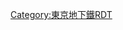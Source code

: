 {{Routemap|collapse=yes|title=半藏門線|title-bg=#9b7cb6|title-color=white|inline=<includeonly>yes</includeonly>|map=
KHSTa~~ ~~[[中央林間站|中央林間]]
LSTR
HST~~ ~~[[鷺沼站|鷺沼]]
KDSTaq\ABZgr\~~ ~~{{link-ja|鷺沼車輛基地|鷺沼車両基地}}
tSTRa~~ ~~{{rint|tokyo|dt}} [[東急電鐵|東急]][[田園都市線]]
tSTR+l\tKRZt\~~ ~~{{rint|tokyo|in}} [[京王電鐵|京王]][[井之頭線]]
KBSTa\tSTRe\tSTR\\~~ ~~{{link-ja|上野檢車區|上野検車区}}{{link-ja|上野檢車區澀谷分室|上野検車区渋谷分室|澀谷分室}}
HUBrg\BHF!~HUBq\KBHFe!~HUBlg\tSTR\\\
BHFq!~HUB\KRZo\HUB!~STRq\tKRZ\STRq\\~~ ~~[[山手線]]
exKBHFeq!~HUBlf\STR!~HUBq\HUBx-2\tBHF!~HUBlg-L\\\~~0.0~~Z-01 '''[[澀谷站|澀谷]]'''
tSTRq\KRZt\tBHFq!~HUBlf-R\tKRZt!~HUBrf-L\tSTRq\\~~ ~~←{{rint|tokyo|ty}} 東急[[東橫線]]／{{rint|tokyo|f}} [[副都心線]]→
tSTR2a\tSTRc3\tSTR\\
tSTRc1\tSTR+4!~POINTERg@fq\tSTR\\~~ ~~{{rint|tokyo|g}} [[銀座線]]
tXBHF-L!~HUBaq\tXBHF-R!~HUBq\HUBlg~~1.3~~Z-02 '''[[表參道站|表參道]]'''
tKRZt\tKRZt\tBHFq!~HUBe~~ ~~{{rint|tokyo|c}} [[千代田線]]
tHST\tSTR\~~ ~~[[外苑前站|外苑前]]
tBHF!~HUBaq\tBHF!~HUBeq\~~2.7~~Z-03 '''[[青山一丁目站|青山一丁目]]'''
tKRZt\tKRZt\tBHFq~~ ~~{{rint|tokyo|e}} 都營[[大江戶線]]
tBHFq!~HUBa\tSTRr\tSTR\\~~ ~~[[赤坂見附站|赤坂見附]]
tBHFq!~HUBe\tSTRq\tKRZt\tSTRq\~~ ~~{{rint|tokyo|m}} [[丸之內線]]
HUBrg\tBHF!~HUBeq\~~4.1~~Z-04 '''[[永田町站|永田町]]'''
tSTRq\tBHFq!~HUB\tKRZt\tSTRq\~~ ~~{{rint|tokyo|n}} [[南北線 (東京地下鐵)|南北線]]
tSTRq\tBHFq!~HUBe\tKRZt\tSTRq\~~ ~~{{rint|tokyo|y}} [[有樂町線]]
tBHF~~5.1~~Z-05 '''[[半藏門站|半藏門]]'''
\tSTR\tSTR+l~~ ~~{{rint|tokyo|s}} 都營[[新宿線 (都營地下鐵)|新宿線]]
\\tBHF!~HUBaq\tBHF!~HUBq\HUBlg~~6.7~~Z-06 '''[[九段下站|九段下]]'''
\tSTRq\tKRZt\tKRZt\tBHFq!~HUBe~~ ~~{{rint|tokyo|t}} [[東西線 (東京地下鐵)|東西線]]
HUBrg\tBHF!~HUBq\tBHF!~HUBeq~~7.1~~Z-07 '''[[神保町站|神保町]]'''
tSTR+l\tBHFq!~HUBe\tKRZt\tKRZt\~~ ~~{{rint|tokyo|i}} 都營[[三田線 (都營地下鐵)|三田線]]
tSTR\\tSTR\tSTRl\
tSTRl\tSTRq\tKRZt\tSTR+r\
tSTRq\tSTR+r\\tSTR\tSTR\\~~ ~~{{rint|tokyo|t}} 東西線
tBHFq!~HUBa\tKRZt\tSTRq\tKRZt\tSTRr\\~~ ~~{{rint|tokyo|i}} 三田線
tSTRq!~HUB\tKRZt\tBHFq!~HUBa\tKRZt\tSTRq\\~~ ~~{{rint|tokyo|c}} 千代田線
HUBlf\tBHF!~HUBq\HUBtg\tBHF!~HUBq\HUBlg\\~~8.8~~Z-08 '''[[大手町站 (東京都)|大手町]]'''
tSTRq\tKRZt\tSTRq\tKRZt\tBHFq!~HUBe\\~~ ~~{{rint|tokyo|m}} 丸之內線
STRq\tKRZ\STRq\tKRZ\STRq\\~~ ~~山手線
STRq\tKRZ\STRq\tKRZ\STRq\\~~ ~~[[東北新幹線]]
tSTRq\tKRZt\tSTRq\tKRZt\tSTRq\tSTR+r\~~ ~~[[總武快速線|總武線（快速）]]
tSTRq\tSTRr\\tSTR\\tSTR\~~ ~~{{rint|tokyo|t}} 東西線
\\tBHF!~HUBaq\HUBlg\tSTR~~9.5~~Z-09 '''[[三越前站|三越前]]'''
\tSTRq\tKRZt\tBHFq!~HUB\tKRZt~~ ~~{{rint|tokyo|g}} 銀座線
\\tSTR\HUBlf\tHST!~HUBeq~~ ~~[[新日本橋站|新日本橋]]
tSTR+l\tKRZt\tSTRq~~ ~~{{rint|tokyo|h}} [[日比谷線]]
tTHSTt\tKRZt\tSTRq~~ ~~[[人形町站|人形町]]
tSTRr\tSTR\~~ ~~{{rint|tokyo|a}} 都營[[淺草線]]
tBHF~~10.8~~Z-10 '''[[水天宮前站|水天宮前]]'''
tSTRq\tKRZt\tBHFq!~HUBa~~ ~~{{rint|tokyo|e}} 都營大江戶線
\tBHF!~HUBaq\HUBrf~~12.5~~Z-11 '''[[清澄白河站|清澄白河]]'''
\tBHF!~HUBaq\HUBlg~~14.4~~Z-12 '''[[住吉站 (東京都)|住吉]]'''
tSTRq\tKRZt\tBHFq!~HUBe~~ ~~{{rint|tokyo|s}} 都營新宿線
STRq\tKRZ\BHFq!~HUBa~~ ~~[[中央·總武緩行線|總武線]]
\tBHF!~HUBaq\HUBrf~~15.4~~Z-13 '''[[錦糸町站|錦糸町]]'''
\tBHF!~HUBaq\HUBlg~~16.8~~Z-14 '''[[押上站|押上〈晴空塔前〉]]'''
tSTR+l\tSTRq\tKRZt\tBHFq!~HUB\~~ ~~{{rint|tokyo|a}} 都營淺草線
tSTRe\STR+l\tKRZ\BHFq!~HUBe\~~ ~~[[東京晴空塔站|東京晴空塔]]
STR\STR!~POINTERg@fq\tSTRe\\~~ ~~{{rint|tokyo|ts}} [[東武鐵道|東武]][[伊勢崎線]]
STRr\ABZg+l\STRr\\~~ ~~{{rint|tokyo|ks}} [[京成電鐵|京成]][[押上線]]
HST\\~~ ~~[[曳舟站|曳舟]]
LSTR\\
HST\\~~ ~~[[東武動物公園站|東武動物公園]]
LKRW+l!~POINTERf@g\LKRWgr\\\~~ ~~東武[[日光線 (東武鐵道)|日光線]]
HST\HST\\\~~ ~~[[南栗橋站|南栗橋]]／[[久喜站|久喜]]
|bottom={{navbar|東京地下鐵RDT/半藏門線}}
}}<noinclude>{{rdt intro|[[半藏門線|東京地下鐵半藏門線]]}}

[[Category:東京地下鐵RDT]]
[[Category:半藏門線| ]]

</noinclude>
